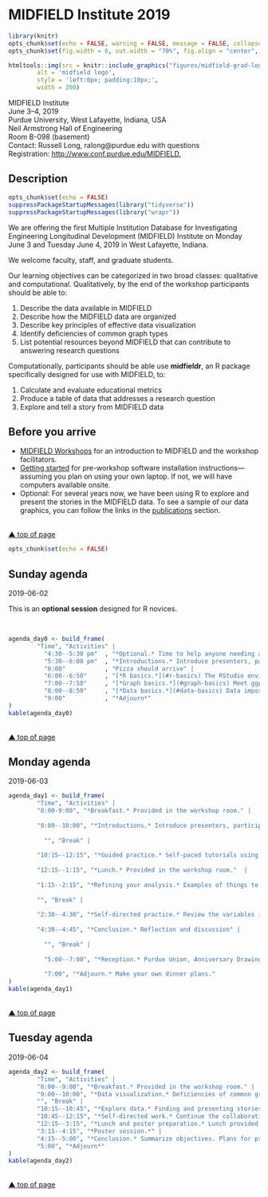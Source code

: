 # MIDFIELD Institute 2019 {}


<!-- This file is included in the book only if it is listed in the _bookdown.yml file. -->

```r
library(knitr)
opts_chunk$set(echo = FALSE, warning = FALSE, message = FALSE, collapse = TRUE)
opts_chunk$set(fig.width = 6, out.width = "70%", fig.align = "center", fig.asp = 0.618, comment = "#>")
```

```r
htmltools::img(src = knitr::include_graphics("figures/midfield-grad-logo.png"), 
        alt = 'midfield logo', 
        style = 'left:0px; padding:10px;',
        width = 200)
```

MIDFIELD Institute    
June 3--4, 2019    
Purdue University, West Lafayette, Indiana, USA    
Neil Armstrong Hall of Engineering    
Room B-098 (basement)    
Contact: Russell Long, ralong@purdue.edu with questions    
Registration: [http://www.conf.purdue.edu/MIDFIELD.  ](http://www.conf.purdue.edu/MIDFIELD)    






## Description {}

```r
opts_chunk$set(echo = FALSE)
suppressPackageStartupMessages(library("tidyverse"))
suppressPackageStartupMessages(library("wrapr"))
```

We are offering the first Multiple Institution Database for Investigating Engineering Longitudinal Development (MIDFIELD) Institute on Monday June 3 and Tuesday June 4, 2019 in West Lafayette, Indiana. 

We welcome faculty, staff, and graduate students.  

Our learning objectives can be categorized in two broad classes: qualitative and computational. Qualitatively, by the end of the workshop participants should be able to: 

1. Describe the data available in MIDFIELD  
1. Describe how the MIDFIELD data are organized  
1. Describe key principles of effective data visualization  
1. Identify deficiencies of common graph types  
1. List potential resources beyond MIDFIELD that can contribute to answering research questions  
 
 Computationally, participants should be able use **midfieldr**, an R package specifically designed for use with MIDFIELD, to:

1. Calculate and evaluate educational metrics  
1. Produce a table of data that addresses a research question  
1. Explore and tell a story from MIDFIELD data  







## Before you arrive {}


- [MIDFIELD Workshops](#midfield-workshops) for an introduction to MIDFIELD and the workshop facilitators. 
- [Getting started](#getting-started) for pre-workshop software installation instructions---assuming you plan on using your own laptop. If not, we will have computers available onsite. 
- Optional: For several years now, we have been using R to explore and present the stories in the MIDFIELD data. To see a sample of our data graphics, you can follow the links in the [publications](#publications) section.   






<br>
[&#9650; top of page](#day-0)





```r
opts_chunk$set(echo = FALSE)
```

## Sunday agenda {#day0agenda}

2019-06-02

This is an **optional session** designed for R novices.

<br>

```r
agenda_day0 <- build_frame(
        "Time", "Activities" |
          "4:30--5:30 pm"  , "*Optional.* Time to help anyone needing assistance with the software installation." |
          "5:30--6:00 pm"  , "*Introductions.* Introduce presenters, participants, and learning objectives. Verify that software is installed." | 
          "6:00"           , "Pizza should arrive" |
          "6:00--6:50"     , "[*R basics.*](#r-basics) The RStudio environment and R objects, functions, and scripts" |
          "7:00--7:50"     , "[*Graph basics.*](#graph-basics) Meet ggplot, geom layers, aesthetic mappings, and facets. Writing graphs to file." |
          "8:00--8:50"     , "[*Data basics.*](#data-basics) Data import, data structure, and data transformation. Writing data to file." |
          "9:00"           , "*Adjourn*"
)
kable(agenda_day0)
```


<br>
[&#9650; top of page](#day-0)


## Monday agenda {#day1agenda} 

2019-06-03

```r
agenda_day1 <- build_frame(
        "Time", "Activities" |
        "8:00-9:00", "*Breakfast.* Provided in the workshop room." | 
                
        "9:00--10:00", "*Introductions.* Introduce presenters, participants, objectives, MIDFIELD, and persistence metrics we have found insightful." |
                
          "", "Break" |
                
        "10:15--12:15", "*Guided practice.* Self-paced tutorials using midfieldr and midfielddata." |
                
        "12:15--1:15", "*Lunch.* Provided in the workshop room."  |
                
        "1:15--2:15", "*Refining your analysis.* Examples of things to look out for and consider when exploring research questions. Lessons learned." |
                
        "", "Break" |
                
        "2:30--4:30", "*Self-directed practice.* Review the variables in midfielddata. Define a problem involving the data that interests you. Find a collaborator and begin exploring the problem." |
                
        "4:30--4:45", "*Conclusion.* Reflection and discussion" |
                
          "", "Break" |
                
          "5:00--7:00", "*Reception.* Purdue Union, Anniversary Drawing Room" |
                
          "7:00", "*Adjourn.* Make your own dinner plans."
)
kable(agenda_day1)
```


<br>
[&#9650; top of page](#day-0)


## Tuesday agenda   {#day2agenda}

2019-06-04

```r
agenda_day2 <- build_frame(
        "Time", "Activities" |
        "8:00--9:00", "*Breakfast.* Provided in the workshop room." |
        "9:00--10:00", "*Data visualization.* Deficiencies of common graphs. Creating more effective graphs." |
        "", "Break" |
        "10:15--10:45", "*Explore data.* Finding and presenting stories in the data." |
        "10:45--12:15", "*Self-directed work.* Continue the collaborative work from Day 1. Produce data displays that address your research question." |
        "12:15--3:15", "*Lunch and poster preparation.* Lunch provided in the workshop room. Participants make posters to display their work-in-progress." |
        "3:15--4:15", "*Poster session.*" |
        "4:15--5:00", "*Conclusion.* Summarize objectives. Plans for proposed 2020 FIE Special Session to showcase participants' work.  Assess MIDFIELD Institute." |
        "5:00", "*Adjourn*"
)
kable(agenda_day2)
```


<br>
[&#9650; top of page](#day-0)
